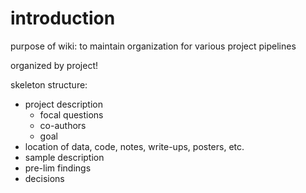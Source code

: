 # introduction 

purpose of wiki: to maintain organization for various project pipelines 

organized by project!

skeleton structure: 

- project description
  - focal questions 
  - co-authors
  - goal 
- location of data, code, notes, write-ups, posters, etc.
- sample description 
- pre-lim findings 
- decisions

